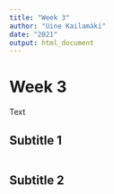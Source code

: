 ```yaml
---
title: "Week 3"
author: "Uine Kailamäki"
date: "2021"
output: html_document
---
```



# Week 3

Text

## Subtitle 1

```r


```

## Subtitle 2

```r


```